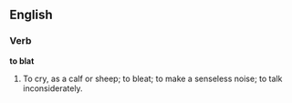 ==English==

===Verb===

'''to blat'''

#To cry, as a calf or sheep; to bleat; to make a senseless noise; to talk inconsiderately.